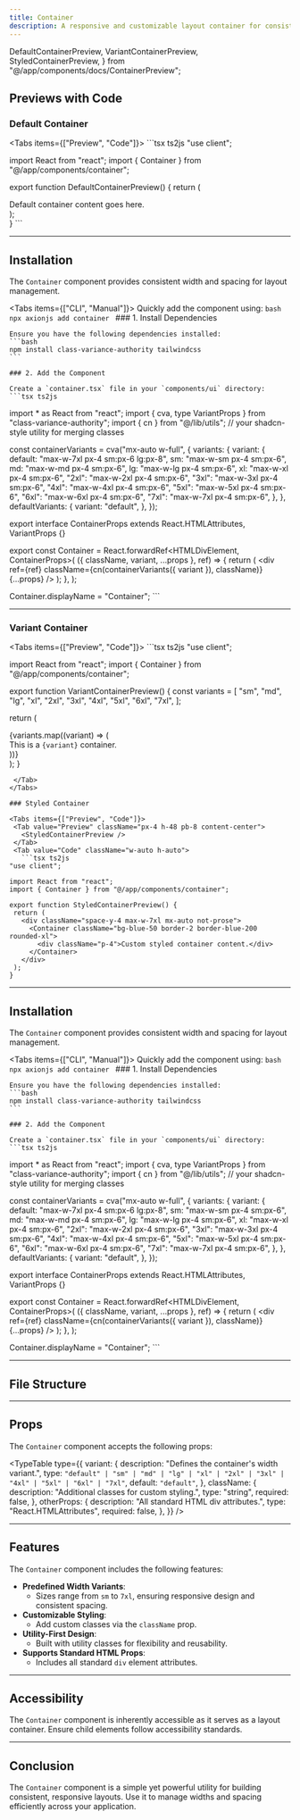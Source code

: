 ```yaml
---
title: Container
description: A responsive and customizable layout container for consistent spacing and width management.
---
```


  DefaultContainerPreview,
  VariantContainerPreview,
  StyledContainerPreview,
} from "@/app/components/docs/ContainerPreview";

## Previews with Code

### Default Container

<Tabs items={["Preview", "Code"]}>
  <Tab value="Preview" className="px-4 h-72 pb-8 content-center">
    <DefaultContainerPreview />
  </Tab>
  <Tab value="Code" className="w-auto h-auto">
    ```tsx ts2js
"use client";

import React from "react";
import { Container } from "@/app/components/container";

export function DefaultContainerPreview() {
  return (
    <div className="space-y-4 max-w-7xl mx-auto">
      <Container>
        <div className="p-4 bg-gray-100 border rounded-lg">
          Default container content goes here.
        </div>
      </Container>
    </div>
  );   
  }
    ```
  </Tab>
</Tabs>


---

## Installation

The `Container` component provides consistent width and spacing for layout management.

<Tabs items={["CLI", "Manual"]}>
  <Tab value="CLI">
    Quickly add the component using:
    ```bash
    npx axionjs add container
    ```
  </Tab>
  <Tab value="Manual">
    ### 1. Install Dependencies

    Ensure you have the following dependencies installed:
    ```bash
    npm install class-variance-authority tailwindcss
    ```

    ### 2. Add the Component

    Create a `container.tsx` file in your `components/ui` directory:
    ```tsx ts2js
import * as React from "react";
import { cva, type VariantProps } from "class-variance-authority";
import { cn } from "@/lib/utils"; // your shadcn-style utility for merging classes

const containerVariants = cva("mx-auto w-full", {
  variants: {
    variant: {
      default: "max-w-7xl px-4 sm:px-6 lg:px-8",
      sm: "max-w-sm px-4 sm:px-6",
      md: "max-w-md px-4 sm:px-6",
      lg: "max-w-lg px-4 sm:px-6",
      xl: "max-w-xl px-4 sm:px-6",
      "2xl": "max-w-2xl px-4 sm:px-6",
      "3xl": "max-w-3xl px-4 sm:px-6",
      "4xl": "max-w-4xl px-4 sm:px-6",
      "5xl": "max-w-5xl px-4 sm:px-6",
      "6xl": "max-w-6xl px-4 sm:px-6",
      "7xl": "max-w-7xl px-4 sm:px-6",
    },
  },
  defaultVariants: {
    variant: "default",
  },
});

export interface ContainerProps
  extends React.HTMLAttributes<HTMLDivElement>,
    VariantProps<typeof containerVariants> {}

export const Container = React.forwardRef<HTMLDivElement, ContainerProps>(
  ({ className, variant, ...props }, ref) => {
    return (
      <div
        ref={ref}
        className={cn(containerVariants({ variant }), className)}
        {...props}
      />
    );
  },
);

Container.displayName = "Container";
    ```

  </Tab>
</Tabs>

---

### Variant Container 

<Tabs items={["Preview", "Code"]}>
  <Tab value="Preview" className="px-4 h-auto pb-8 content-center">
    <VariantContainerPreview />
  </Tab>
  <Tab value="Code" className="w-auto h-auto">
    ```tsx ts2js
"use client";

import React from "react";
import { Container } from "@/app/components/container";

export function VariantContainerPreview() {
  const variants = [
    "sm",
    "md",
    "lg",
    "xl",
    "2xl",
    "3xl",
    "4xl",
    "5xl",
    "6xl",
    "7xl",
  ];

  return (
    <div className="space-y-8 max-w-7xl mx-auto not-prose">
      {variants.map((variant) => (
        <Container key={variant} variant={variant}>
          <div className="p-4 bg-gray-100 border rounded-lg">
            This is a `{variant}` container.
          </div>
        </Container>
      ))}
    </div>
  );
}   
 ```
  </Tab>
</Tabs>

### Styled Container 

<Tabs items={["Preview", "Code"]}>
  <Tab value="Preview" className="px-4 h-48 pb-8 content-center">
    <StyledContainerPreview />
  </Tab>
  <Tab value="Code" className="w-auto h-auto">
    ```tsx ts2js
"use client";

import React from "react";
import { Container } from "@/app/components/container";

export function StyledContainerPreview() {
  return (
    <div className="space-y-4 max-w-7xl mx-auto not-prose">
      <Container className="bg-blue-50 border-2 border-blue-200 rounded-xl">
        <div className="p-4">Custom styled container content.</div>
      </Container>
    </div>
  );
}   
 ```
  </Tab>
</Tabs>

---

## Installation

The `Container` component provides consistent width and spacing for layout management.

<Tabs items={["CLI", "Manual"]}>
  <Tab value="CLI">
    Quickly add the component using:
    ```bash
    npx axionjs add container
    ```
  </Tab>
  <Tab value="Manual">
    ### 1. Install Dependencies

    Ensure you have the following dependencies installed:
    ```bash
    npm install class-variance-authority tailwindcss
    ```

    ### 2. Add the Component

    Create a `container.tsx` file in your `components/ui` directory:
    ```tsx ts2js
import * as React from "react";
import { cva, type VariantProps } from "class-variance-authority";
import { cn } from "@/lib/utils"; // your shadcn-style utility for merging classes

const containerVariants = cva("mx-auto w-full", {
  variants: {
    variant: {
      default: "max-w-7xl px-4 sm:px-6 lg:px-8",
      sm: "max-w-sm px-4 sm:px-6",
      md: "max-w-md px-4 sm:px-6",
      lg: "max-w-lg px-4 sm:px-6",
      xl: "max-w-xl px-4 sm:px-6",
      "2xl": "max-w-2xl px-4 sm:px-6",
      "3xl": "max-w-3xl px-4 sm:px-6",
      "4xl": "max-w-4xl px-4 sm:px-6",
      "5xl": "max-w-5xl px-4 sm:px-6",
      "6xl": "max-w-6xl px-4 sm:px-6",
      "7xl": "max-w-7xl px-4 sm:px-6",
    },
  },
  defaultVariants: {
    variant: "default",
  },
});

export interface ContainerProps
  extends React.HTMLAttributes<HTMLDivElement>,
    VariantProps<typeof containerVariants> {}

export const Container = React.forwardRef<HTMLDivElement, ContainerProps>(
  ({ className, variant, ...props }, ref) => {
    return (
      <div
        ref={ref}
        className={cn(containerVariants({ variant }), className)}
        {...props}
      />
    );
  },
);

Container.displayName = "Container";
    ```

  </Tab>
</Tabs>

---

## File Structure

<Files>
  <Folder name="app" defaultOpen>
    <Folder name="components" defaultOpen>
      <Folder name="ui" defaultOpen>
        <File name="container.tsx" />
      </Folder>
    </Folder>
  </Folder>
</Files>

---

## Props

The `Container` component accepts the following props:

<TypeTable
  type={{
    variant: {
      description: "Defines the container's width variant.",
      type: `"default" | "sm" | "md" | "lg" | "xl" | "2xl" | "3xl" | "4xl" | "5xl" | "6xl" | "7xl"`,
      default: `"default"`,
    },
    className: {
      description: "Additional classes for custom styling.",
      type: "string",
      required: false,
    },
    otherProps: {
      description: "All standard HTML div attributes.",
      type: "React.HTMLAttributes<HTMLDivElement>",
      required: false,
    },
  }}
/>

---

## Features

The `Container` component includes the following features:

- **Predefined Width Variants**:
  - Sizes range from `sm` to `7xl`, ensuring responsive design and consistent spacing.
- **Customizable Styling**:
  - Add custom classes via the `className` prop.
- **Utility-First Design**:
  - Built with utility classes for flexibility and reusability.
- **Supports Standard HTML Props**:
  - Includes all standard `div` element attributes.

---

## Accessibility

The `Container` component is inherently accessible as it serves as a layout container. Ensure child elements follow accessibility standards.

---

## Conclusion

The `Container` component is a simple yet powerful utility for building consistent, responsive layouts. Use it to manage widths and spacing efficiently across your application.
